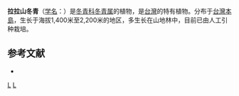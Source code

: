 {{Speciesbox 
| taxon = Ilex rarasamensis
| authority = Sasaki
}}

'''拉拉山冬青'''（[[学名|学名]]：{{lang|la|''Ilex rarasamensis''}}）是[[冬青科|冬青科]][[冬青属|冬青属]]的植物，是[[台灣|台灣]]的特有植物。分布于[[台灣島|台灣本島]]，生长于海拔1,400米至2,200米的地区，多生长在山地林中，目前已由人工引种栽培。

== 参考文献 ==
<div class="references-small">
* {{cite web| url =http://www.bioinfo.cn/db05/KmzwSpecies.php?action=view&id=13973| title =拉拉山冬青| work =《中国高等植物数据库全库》| publisher =中国科学院微生物研究所| author =昆明植物研究所| accessdate =2009-02-24| deadurl =yes| archiveurl =https://web.archive.org/web/20160305031607/http://www.bioinfo.cn/db05/KmzwSpecies.php?action=view&id=13973| archivedate =2016-03-05}}
</div>

[[Category:冬青属|L]]
[[Category:臺灣特有植物|L]]